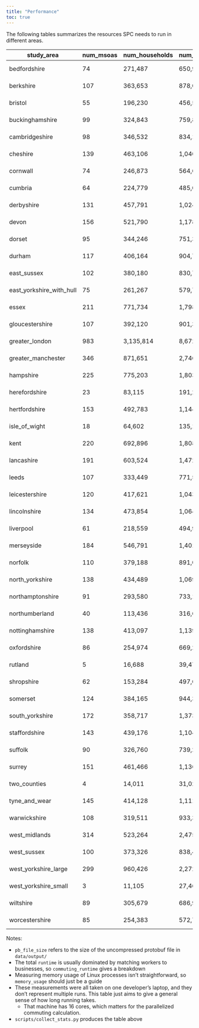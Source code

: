 ```yaml
---
title: "Performance"
toc: true
---
```


The following tables summarizes the resources SPC needs to run in different areas.

|       study_area       |num_msoas|num_households|num_people|pb_file_size|  runtime |commuting_runtime|memory_usage|
|------------------------|---------|--------------|----------|------------|----------|-----------------|------------|
|      bedfordshire      |    74   |    271,487   |  650,950 |  94.35MiB  |10 seconds|    6 seconds    |  295.78MiB |
|        berkshire       |   107   |    363,653   |  878,045 |  127.03MiB |13 seconds|    7 seconds    |  302.27MiB |
|         bristol        |    55   |    196,230   |  456,532 |  68.20MiB  | 5 seconds|     1 second    |  153.51MiB |
|     buckinghamshire    |    99   |    324,843   |  759,879 |  109.15MiB |10 seconds|    5 seconds    |  299.43MiB |
|     cambridgeshire     |    98   |    346,532   |  834,141 |  120.21MiB |13 seconds|    6 seconds    |  302.25MiB |
|        cheshire        |   139   |    463,106   | 1,040,634|  150.61MiB |15 seconds|    6 seconds    |  306.93MiB |
|        cornwall        |    74   |    246,873   |  564,604 |  83.34MiB  | 7 seconds|    2 seconds    |  279.33MiB |
|         cumbria        |    64   |    224,779   |  485,035 |  70.73MiB  | 8 seconds|    3 seconds    |  154.04MiB |
|       derbyshire       |   131   |    457,791   | 1,024,952|  148.77MiB |16 seconds|    8 seconds    |  306.59MiB |
|          devon         |   156   |    521,790   | 1,178,315|  171.73MiB |20 seconds|    10 seconds   |  558.07MiB |
|         dorset         |    95   |    344,246   |  751,334 |  109.21MiB |11 seconds|    4 seconds    |  300.99MiB |
|         durham         |   117   |    406,164   |  904,785 |  130.78MiB |10 seconds|    3 seconds    |  301.74MiB |
|       east_sussex      |   102   |    380,180   |  830,761 |  120.05MiB |11 seconds|    5 seconds    |  301.82MiB |
|east_yorkshire_with_hull|    75   |    261,267   |  579,746 |  85.40MiB  | 7 seconds|    2 seconds    |  280.82MiB |
|          essex         |   211   |    771,734   | 1,798,893|  260.51MiB |36 seconds|    24 seconds   |  602.83MiB |
|     gloucestershire    |   107   |    392,120   |  901,395 |  129.72MiB |13 seconds|    5 seconds    |  304.15MiB |
|     greater_london     |   983   |   3,135,814  | 8,672,103|   1.23GiB  |11 minutes|    10 minutes   |   4.32GiB  |
|   greater_manchester   |   346   |    871,651   | 2,746,858|  388.45MiB | 2 minutes|    83 seconds   |   1.09GiB  |
|        hampshire       |   225   |    775,203   | 1,803,991|  262.30MiB |41 seconds|    28 seconds   |  603.87MiB |
|      herefordshire     |    23   |    83,115    |  191,282 |  27.91MiB  | 4 seconds|     1 second    |  76.86MiB  |
|      hertfordshire     |   153   |    492,783   | 1,144,974|  165.25MiB |19 seconds|    11 seconds   |  557.76MiB |
|      isle_of_wight     |    18   |    64,602    |  135,125 |  20.72MiB  | 3 seconds|     1 second    |  72.07MiB  |
|          kent          |   220   |    692,896   | 1,808,206|  259.15MiB |29 seconds|    18 seconds   |  601.44MiB |
|       lancashire       |   191   |    603,524   | 1,472,550|  210.57MiB |22 seconds|    12 seconds   |  594.20MiB |
|          leeds         |   107   |    333,449   |  771,520 |  112.94MiB |21 seconds|    7 seconds    |  301.40MiB |
|     leicestershire     |   120   |    417,621   | 1,043,283|  147.66MiB |17 seconds|    10 seconds   |  304.30MiB |
|      lincolnshire      |   134   |    473,854   | 1,064,174|  153.04MiB |13 seconds|    6 seconds    |  553.98MiB |
|        liverpool       |    61   |    218,559   |  494,999 |  70.81MiB  | 9 seconds|    3 seconds    |  152.88MiB |
|       merseyside       |   184   |    546,791   | 1,401,012|  199.91MiB |25 seconds|    17 seconds   |  592.73MiB |
|         norfolk        |   110   |    379,188   |  891,006 |  129.99MiB |11 seconds|    4 seconds    |  304.41MiB |
|     north_yorkshire    |   138   |    434,489   | 1,069,514|  154.35MiB |14 seconds|    6 seconds    |  554.40MiB |
|    northamptonshire    |    91   |    293,580   |  733,190 |  106.13MiB | 9 seconds|    4 seconds    |  299.26MiB |
|     northumberland     |    40   |    113,436   |  316,618 |  45.45MiB  | 5 seconds|     1 second    |  141.78MiB |
|     nottinghamshire    |   138   |    413,097   | 1,139,096|  163.42MiB |18 seconds|    11 seconds   |  555.30MiB |
|       oxfordshire      |    86   |    254,974   |  669,237 |  96.24MiB  | 9 seconds|    4 seconds    |  281.55MiB |
|         rutland        |    5    |    16,688    |  39,475  |   5.79MiB  | 2 seconds|     1 second    |  20.63MiB  |
|       shropshire       |    62   |    153,284   |  497,064 |  70.73MiB  | 6 seconds|    2 seconds    |  152.21MiB |
|        somerset        |   124   |    384,165   |  944,394 |  137.94MiB |14 seconds|    6 seconds    |  304.68MiB |
|     south_yorkshire    |   172   |    358,717   | 1,373,401|  191.22MiB |25 seconds|    17 seconds   |  556.05MiB |
|      staffordshire     |   143   |    439,176   | 1,104,925|  157.70MiB |14 seconds|    6 seconds    |  554.71MiB |
|         suffolk        |    90   |    326,760   |  739,296 |  106.69MiB | 9 seconds|    3 seconds    |  298.95MiB |
|         surrey         |   151   |    461,466   | 1,136,090|  163.70MiB |21 seconds|    13 seconds   |  557.62MiB |
|      two_counties      |    4    |    14,011    |  31,024  |   4.73MiB  |10 seconds|     1 second    |  11.73MiB  |
|      tyne_and_wear     |   145   |    414,128   | 1,111,239|  157.14MiB |12 seconds|    6 seconds    |  553.16MiB |
|      warwickshire      |   108   |    319,511   |  933,391 |  132.23MiB |16 seconds|    9 seconds    |  302.51MiB |
|      west_midlands     |   314   |    523,264   | 2,475,918|  347.98MiB |37 seconds|    24 seconds   |   1.05GiB  |
|       west_sussex      |   100   |    373,326   |  838,440 |  122.10MiB |11 seconds|    4 seconds    |  302.56MiB |
|  west_yorkshire_large  |   299   |    960,426   | 2,272,063|  331.00MiB |41 seconds|    27 seconds   |   1.08GiB  |
|  west_yorkshire_small  |    3    |    11,105    |  27,466  |   4.26MiB  | 6 seconds|     1 second    |  11.59MiB  |
|        wiltshire       |    89   |    305,679   |  686,963 |  100.68MiB | 8 seconds|    2 seconds    |  297.41MiB |
|     worcestershire     |    85   |    254,383   |  572,751 |  83.90MiB  | 8 seconds|    3 seconds    |  279.81MiB |

Notes:

- `pb_file_size` refers to the size of the uncompressed protobuf file in `data/output/`
- The total `runtime` is usually dominated by matching workers to businesses, so `commuting_runtime` gives a breakdown
- Measuring memory usage of Linux processes isn't straightforward, so `memory_usage` should just be a guide
- These measurements were all taken on one developer's laptop, and they don't represent multiple runs. This table just aims to give a general sense of how long running takes.
  - That machine has 16 cores, which matters for the parallelized commuting calculation.
- `scripts/collect_stats.py` produces the table above
